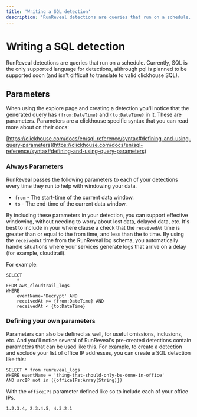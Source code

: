 ```yaml
---
title: 'Writing a SQL detection'
description: 'RunReveal detections are queries that run on a schedule. Currently, SQL is the only supported'
---
```


# Writing a SQL detection
RunReveal detections are queries that run on a schedule. Currently, SQL is the only supported
language for detections, althrough pql is planned to be supported soon (and isn't difficult
to translate to valid clickhouse SQL).

## Parameters
When using the explore page and creating a detection you'll notice that the generated query
has `{from:DateTime}` and `{to:DateTime}` in it. These are parameters. Parameters are a clickhouse
specific syntax that you can read more about on their docs:

[https://clickhouse.com/docs/en/sql-reference/syntax#defining-and-using-query-parameters](https://clickhouse.com/docs/en/sql-reference/syntax#defining-and-using-query-parameters)

### Always Parameters
RunReveal passes the following parameters to each of your detections every time they run to help with windowing your data.
 - `from` - The start-time of the current data window.
 - `to` - The end-time of the current data window.

 By including these parameters in your detection, you can support effective windowing, without needing to worry
 about lost data, delayed data, etc. It's best to include in your where clause a check that the `receivedAt` time
 is greater than or equal to the from time, and less than the to time. By using the `receivedAt` time
 from the RunReveal log schema, you automatically handle situations where your services generate logs that
 arrive on a delay (for example, cloudtrail).

For example:
```
SELECT 
    *
FROM aws_cloudtrail_logs
WHERE
    eventName='Decrypt' AND
    receivedAt >= {from:DateTime} AND
    receivedAt < {to:DateTime}
```

 ### Defining your own parameters
Parameters can also be defined as well, for useful omissions, inclusions, etc. And you'll notice several of RunReveal's
pre-created detections contain parameters that can be used like this. For example, to create a detection and exclude your
list of office IP addresses, you can create a SQL detection like this:
```
SELECT * from runreveal_logs
WHERE eventName = 'thing-that-should-only-be-done-in-office'
AND srcIP not in ({officeIPs:Array(String)})
```

With the `officeIPs` parameter defined like so to include each of your office IPs.
```
1.2.3.4, 2.3.4.5, 4.3.2.1
```



